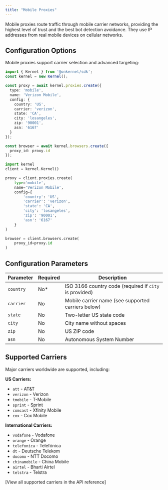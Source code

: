 ```yaml
---
title: "Mobile Proxies"
---
```


Mobile proxies route traffic through mobile carrier networks, providing the highest level of trust and the best bot detection avoidance. They use IP addresses from real mobile devices on cellular networks.

## Configuration Options

Mobile proxies support carrier selection and advanced targeting:

<CodeGroup>

```typescript Typescript/Javascript
import { Kernel } from '@onkernel/sdk';
const kernel = new Kernel();

const proxy = await kernel.proxies.create({
  type: 'mobile',
  name: 'Verizon Mobile',
  config: {
    country: 'US',
    carrier: 'verizon',
    state: 'CA',
    city: 'losangeles',
    zip: '90001',
    asn: '6167'
  }
});

const browser = await kernel.browsers.create({
  proxy_id: proxy.id
});
```

```Python Python
import kernel
client = kernel.Kernel()

proxy = client.proxies.create(
    type='mobile',
    name='Verizon Mobile',
    config={
        'country': 'US',
        'carrier': 'verizon',
        'state': 'CA',
        'city': 'losangeles',
        'zip': '90001',
        'asn': '6167'
    }
)

browser = client.browsers.create(
    proxy_id=proxy.id
)
```

</CodeGroup>

## Configuration Parameters

| Parameter | Required | Description |
|-----------|----------|-------------|
| `country` | No* | ISO 3166 country code (required if `city` is provided) |
| `carrier` | No | Mobile carrier name (see supported carriers below) |
| `state` | No | Two-letter US state code |
| `city` | No | City name without spaces |
| `zip` | No | US ZIP code |
| `asn` | No | Autonomous System Number |

## Supported Carriers

Major carriers worldwide are supported, including:

**US Carriers:**
- `att` - AT&T
- `verizon` - Verizon
- `tmobile` - T-Mobile
- `sprint` - Sprint
- `comcast` - Xfinity Mobile
- `cox` - Cox Mobile

**International Carriers:**
- `vodafone` - Vodafone
- `orange` - Orange
- `telefonica` - Telefónica
- `dt` - Deutsche Telekom
- `docomo` - NTT Docomo
- `chinamobile` - China Mobile
- `airtel` - Bharti Airtel
- `telstra` - Telstra

[View all supported carriers in the API reference]